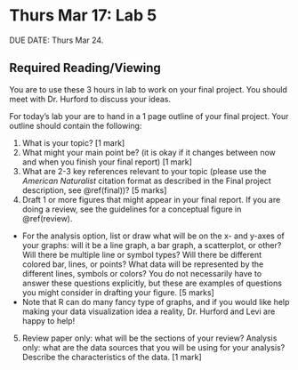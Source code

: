 # Thurs Mar 17: Lab 5

DUE DATE: Thurs Mar 24.

## Required Reading/Viewing

You are to use these 3 hours in lab to work on your final project. You should meet with Dr. Hurford to discuss your ideas. 

For today's lab your are to hand in a 1 page outline of your final project. Your outline should contain the following:

1. What is your topic? [1 mark]
1. What might your main point be? (it is okay if it changes between now and when you finish your final report) [1 mark]
1. What are 2-3 key references relevant to your topic (please use the _American Naturalist_ citation format as described in the Final project description, see \@ref(final))? [5 marks]
1. Draft 1 or more figures that might appear in your final report. If you are doing a review, see the guidelines for a conceptual figure in \@ref(review).
+ For the analysis option, list or draw what will be on the x- and y-axes of your graphs: will it be a line graph, a bar graph, a scatterplot, or other? Will there be multiple line or symbol types? Will there be different colored bar, lines, or points? What data will be represented by the different lines, symbols or colors? You do not necessarily have to answer these questions explicitly, but these are examples of questions you might consider in drafting your figure. [5 marks]
+ Note that R can do many fancy type of graphs, and if you would like help making your data visualization idea a reality, Dr. Hurford and Levi are happy to help!

5. Review paper only: what will be the sections of your review? Analysis only: what are the data sources that you will be using for your analysis? Describe the characteristics of the data. [1 mark]

